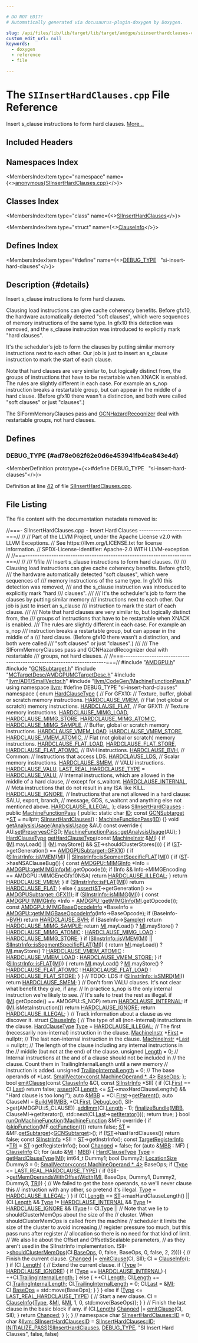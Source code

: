 ```yaml
---

# DO NOT EDIT!
# Automatically generated via docusaurus-plugin-doxygen by Doxygen.

slug: /api/files/lib/lib/target/lib/target/amdgpu/siinserthardclauses-cpp
custom_edit_url: null
keywords:
  - doxygen
  - reference
  - file

---
```





# The `SIInsertHardClauses.cpp` File Reference

<DoxygenPage pluginConfig={pluginConfig}>

Insert s&#95;clause instructions to form hard clauses. <a href="#details">More...</a>

## Included Headers

<IncludesList>
<IncludesListItem
  filePath="AMDGPU.h"
  permalink="/docs/api/files/lib/lib/target/lib/target/amdgpu/amdgpu-h"
  isLocal="true" />
<IncludesListItem
  filePath="GCNSubtarget.h"
  permalink="/docs/api/files/lib/lib/target/lib/target/amdgpu/gcnsubtarget-h"
  isLocal="true" />
<IncludesListItem
  filePath="MCTargetDesc/AMDGPUMCTargetDesc.h"
  permalink="/docs/api/files/lib/lib/target/lib/target/amdgpu/lib/target/amdgpu/mctargetdesc/amdgpumctargetdesc-h"
  isLocal="true" />
<IncludesListItem
  filePath="llvm/ADT/SmallVector.h"
  permalink="/docs/api/files/include/include/llvm/include/llvm/adt/smallvector-h"
  isLocal="true" />
<IncludesListItem
  filePath="llvm/CodeGen/MachineFunctionPass.h"
  permalink="/docs/api/files/include/include/llvm/include/llvm/codegen/machinefunctionpass-h"
  isLocal="true" />
</IncludesList>

## Namespaces Index

<MembersIndex>

<MembersIndexItem
  type="namespace"
  name={<><a href="/docs/api/namespaces/anonymous-siinserthardclauses-cpp-">anonymous&#123;SIInsertHardClauses.cpp&#125;</a></>}>
</MembersIndexItem>

</MembersIndex>

## Classes Index

<MembersIndex>

<MembersIndexItem
  type="class"
  name={<><a href="/docs/api/classes/anonymous-namespace-siinserthardclauses-cpp-/siinserthardclauses">SIInsertHardClauses</a></>}>
</MembersIndexItem>

<MembersIndexItem
  type="struct"
  name={<><a href="/docs/api/structs/anonymous-namespace-siinserthardclauses-cpp-/siinserthardclauses/clauseinfo">ClauseInfo</a></>}>
</MembersIndexItem>

</MembersIndex>

## Defines Index

<MembersIndex>

<MembersIndexItem
  type="#define"
  name={<><a href="#ad78e062f62e0d6e453941fb4ca843e4d">DEBUG&#95;TYPE</a>&nbsp;&nbsp;&nbsp;&quot;si-insert-hard-clauses&quot;</>}>
</MembersIndexItem>

</MembersIndex>

## Description {#details}

Insert s&#95;clause instructions to form hard clauses.

Clausing load instructions can give cache coherency benefits. Before gfx10, the hardware automatically detected &quot;soft clauses&quot;, which were sequences of memory instructions of the same type. In gfx10 this detection was removed, and the s&#95;clause instruction was introduced to explicitly mark &quot;hard
clauses&quot;.

It&#39;s the scheduler&#39;s job to form the clauses by putting similar memory instructions next to each other. Our job is just to insert an s&#95;clause instruction to mark the start of each clause.

Note that hard clauses are very similar to, but logically distinct from, the groups of instructions that have to be restartable when XNACK is enabled. The rules are slightly different in each case. For example an s&#95;nop instruction breaks a restartable group, but can appear in the middle of a hard clause. (Before gfx10 there wasn&#39;t a distinction, and both were called &quot;soft clauses&quot; or just &quot;clauses&quot;.)

The SIFormMemoryClauses pass and <a href="/docs/api/classes/llvm/gcnhazardrecognizer">GCNHazardRecognizer</a> deal with restartable groups, not hard clauses.

<SectionDefinition>

## Defines

### DEBUG&#95;TYPE {#ad78e062f62e0d6e453941fb4ca843e4d}

<MemberDefinition
  prototype={<>#define DEBUG&#95;TYPE&nbsp;&nbsp;&nbsp;&quot;si-insert-hard-clauses&quot;</>}>

Definition at line <a href="#l00042">42</a> of file <a href="/docs/api/files/lib/lib/target/lib/target/amdgpu/siinserthardclauses-cpp">SIInsertHardClauses.cpp</a>.
</MemberDefinition>

</SectionDefinition>

## File Listing

The file content with the documentation metadata removed is:

<ProgramListing>

<Link id="l00001" /><CodeLine lineNumber="1"><span class="doxyHighlightComment">//===- SIInsertHardClauses.cpp - Insert Hard Clauses ----------------------===//</span></CodeLine>
<Link id="l00002" /><CodeLine lineNumber="2"><span class="doxyHighlightComment">//</span></CodeLine>
<Link id="l00003" /><CodeLine lineNumber="3"><span class="doxyHighlightComment">// Part of the LLVM Project, under the Apache License v2.0 with LLVM Exceptions.</span></CodeLine>
<Link id="l00004" /><CodeLine lineNumber="4"><span class="doxyHighlightComment">// See https://llvm.org/LICENSE.txt for license information.</span></CodeLine>
<Link id="l00005" /><CodeLine lineNumber="5"><span class="doxyHighlightComment">// SPDX-License-Identifier: Apache-2.0 WITH LLVM-exception</span></CodeLine>
<Link id="l00006" /><CodeLine lineNumber="6"><span class="doxyHighlightComment">//</span></CodeLine>
<Link id="l00007" /><CodeLine lineNumber="7"><span class="doxyHighlightComment">//===----------------------------------------------------------------------===//</span></CodeLine>
<Link id="l00008" /><CodeLine lineNumber="8"><span class="doxyHighlightComment">//</span></CodeLine>
<Link id="l00009" /><CodeLine lineNumber="9"><span class="doxyHighlightComment">/// \\file</span></CodeLine>
<Link id="l00010" /><CodeLine lineNumber="10"><span class="doxyHighlightComment">/// Insert s&#95;clause instructions to form hard clauses.</span></CodeLine>
<Link id="l00011" /><CodeLine lineNumber="11"><span class="doxyHighlightComment">///</span></CodeLine>
<Link id="l00012" /><CodeLine lineNumber="12"><span class="doxyHighlightComment">/// Clausing load instructions can give cache coherency benefits. Before gfx10,</span></CodeLine>
<Link id="l00013" /><CodeLine lineNumber="13"><span class="doxyHighlightComment">/// the hardware automatically detected &quot;soft clauses&quot;, which were sequences of</span></CodeLine>
<Link id="l00014" /><CodeLine lineNumber="14"><span class="doxyHighlightComment">/// memory instructions of the same type. In gfx10 this detection was removed,</span></CodeLine>
<Link id="l00015" /><CodeLine lineNumber="15"><span class="doxyHighlightComment">/// and the s&#95;clause instruction was introduced to explicitly mark &quot;hard</span></CodeLine>
<Link id="l00016" /><CodeLine lineNumber="16"><span class="doxyHighlightComment">/// clauses&quot;.</span></CodeLine>
<Link id="l00017" /><CodeLine lineNumber="17"><span class="doxyHighlightComment">///</span></CodeLine>
<Link id="l00018" /><CodeLine lineNumber="18"><span class="doxyHighlightComment">/// It&#39;s the scheduler&#39;s job to form the clauses by putting similar memory</span></CodeLine>
<Link id="l00019" /><CodeLine lineNumber="19"><span class="doxyHighlightComment">/// instructions next to each other. Our job is just to insert an s&#95;clause</span></CodeLine>
<Link id="l00020" /><CodeLine lineNumber="20"><span class="doxyHighlightComment">/// instruction to mark the start of each clause.</span></CodeLine>
<Link id="l00021" /><CodeLine lineNumber="21"><span class="doxyHighlightComment">///</span></CodeLine>
<Link id="l00022" /><CodeLine lineNumber="22"><span class="doxyHighlightComment">/// Note that hard clauses are very similar to, but logically distinct from, the</span></CodeLine>
<Link id="l00023" /><CodeLine lineNumber="23"><span class="doxyHighlightComment">/// groups of instructions that have to be restartable when XNACK is enabled.</span></CodeLine>
<Link id="l00024" /><CodeLine lineNumber="24"><span class="doxyHighlightComment">/// The rules are slightly different in each case. For example an s&#95;nop</span></CodeLine>
<Link id="l00025" /><CodeLine lineNumber="25"><span class="doxyHighlightComment">/// instruction breaks a restartable group, but can appear in the middle of a</span></CodeLine>
<Link id="l00026" /><CodeLine lineNumber="26"><span class="doxyHighlightComment">/// hard clause. (Before gfx10 there wasn&#39;t a distinction, and both were called</span></CodeLine>
<Link id="l00027" /><CodeLine lineNumber="27"><span class="doxyHighlightComment">/// &quot;soft clauses&quot; or just &quot;clauses&quot;.)</span></CodeLine>
<Link id="l00028" /><CodeLine lineNumber="28"><span class="doxyHighlightComment">///</span></CodeLine>
<Link id="l00029" /><CodeLine lineNumber="29"><span class="doxyHighlightComment">/// The SIFormMemoryClauses pass and GCNHazardRecognizer deal with restartable</span></CodeLine>
<Link id="l00030" /><CodeLine lineNumber="30"><span class="doxyHighlightComment">/// groups, not hard clauses.</span></CodeLine>
<Link id="l00031" /><CodeLine lineNumber="31"><span class="doxyHighlightComment">//</span></CodeLine>
<Link id="l00032" /><CodeLine lineNumber="32"><span class="doxyHighlightComment">//===----------------------------------------------------------------------===//</span></CodeLine>
<Link id="l00033" /><CodeLine lineNumber="33"></CodeLine>
<Link id="l00034" /><CodeLine lineNumber="34"><span class="doxyHighlightPreprocessor">#include &quot;<a href="/docs/api/files/lib/lib/target/lib/target/amdgpu/amdgpu-h">AMDGPU.h</a>&quot;</span></CodeLine>
<Link id="l00035" /><CodeLine lineNumber="35"><span class="doxyHighlightPreprocessor">#include &quot;<a href="/docs/api/files/lib/lib/target/lib/target/amdgpu/gcnsubtarget-h">GCNSubtarget.h</a>&quot;</span></CodeLine>
<Link id="l00036" /><CodeLine lineNumber="36"><span class="doxyHighlightPreprocessor">#include &quot;<a href="/docs/api/files/lib/lib/target/lib/target/amdgpu/lib/target/amdgpu/mctargetdesc/amdgpumctargetdesc-h">MCTargetDesc/AMDGPUMCTargetDesc.h</a>&quot;</span></CodeLine>
<Link id="l00037" /><CodeLine lineNumber="37"><span class="doxyHighlightPreprocessor">#include &quot;<a href="/docs/api/files/include/include/llvm/include/llvm/adt/smallvector-h">llvm/ADT/SmallVector.h</a>&quot;</span></CodeLine>
<Link id="l00038" /><CodeLine lineNumber="38"><span class="doxyHighlightPreprocessor">#include &quot;<a href="/docs/api/files/include/include/llvm/include/llvm/codegen/machinefunctionpass-h">llvm/CodeGen/MachineFunctionPass.h</a>&quot;</span></CodeLine>
<Link id="l00039" /><CodeLine lineNumber="39"></CodeLine>
<Link id="l00040" /><CodeLine lineNumber="40"><span class="doxyHighlightKeyword">using namespace </span><span class="doxyHighlight"><a href="/docs/api/namespaces/llvm">llvm</a>;</span></CodeLine>
<Link id="l00041" /><CodeLine lineNumber="41"></CodeLine>
<Link id="l00042" /><CodeLine lineNumber="42" lineLink="#ad78e062f62e0d6e453941fb4ca843e4d"><span class="doxyHighlightPreprocessor">#define DEBUG&#95;TYPE &quot;si-insert-hard-clauses&quot;</span></CodeLine>
<Link id="l00043" /><CodeLine lineNumber="43"></CodeLine>
<Link id="l00044" /><CodeLine lineNumber="44" lineLink="/docs/api/namespaces/anonymous-siinserthardclauses-cpp-"><span class="doxyHighlightKeyword">namespace </span><span class="doxyHighlight">&#123;</span></CodeLine>
<Link id="l00045" /><CodeLine lineNumber="45"></CodeLine>
<Link id="l00046" /><CodeLine lineNumber="46" lineLink="/docs/api/namespaces/anonymous-siinserthardclauses-cpp-/#a05f3bd1f05d10f71d36966379038c069"><span class="doxyHighlightKeyword">enum</span><span class="doxyHighlight"> <a href="/docs/api/namespaces/anonymous-siinserthardclauses-cpp-/#a05f3bd1f05d10f71d36966379038c069">HardClauseType</a> &#123;</span></CodeLine>
<Link id="l00047" /><CodeLine lineNumber="47"><span class="doxyHighlight">  </span><span class="doxyHighlightComment">// For GFX10:</span></CodeLine>
<Link id="l00048" /><CodeLine lineNumber="48"></CodeLine>
<Link id="l00049" /><CodeLine lineNumber="49"><span class="doxyHighlight">  </span><span class="doxyHighlightComment">// Texture, buffer, global or scratch memory instructions.</span></CodeLine>
<Link id="l00050" /><CodeLine lineNumber="50" lineLink="/docs/api/namespaces/anonymous-siinserthardclauses-cpp-/#a05f3bd1f05d10f71d36966379038c069a83b1919d3ea219e494e166eed0a62507"><span class="doxyHighlight">  <a href="/docs/api/namespaces/anonymous-siinserthardclauses-cpp-/#a05f3bd1f05d10f71d36966379038c069a83b1919d3ea219e494e166eed0a62507">HARDCLAUSE&#95;VMEM</a>,</span></CodeLine>
<Link id="l00051" /><CodeLine lineNumber="51"><span class="doxyHighlight">  </span><span class="doxyHighlightComment">// Flat (not global or scratch) memory instructions.</span></CodeLine>
<Link id="l00052" /><CodeLine lineNumber="52" lineLink="/docs/api/namespaces/anonymous-siinserthardclauses-cpp-/#a05f3bd1f05d10f71d36966379038c069a2048a0d417f5ca118585aa677108a1f6"><span class="doxyHighlight">  <a href="/docs/api/namespaces/anonymous-siinserthardclauses-cpp-/#a05f3bd1f05d10f71d36966379038c069a2048a0d417f5ca118585aa677108a1f6">HARDCLAUSE&#95;FLAT</a>,</span></CodeLine>
<Link id="l00053" /><CodeLine lineNumber="53"></CodeLine>
<Link id="l00054" /><CodeLine lineNumber="54"><span class="doxyHighlight">  </span><span class="doxyHighlightComment">// For GFX11:</span></CodeLine>
<Link id="l00055" /><CodeLine lineNumber="55"></CodeLine>
<Link id="l00056" /><CodeLine lineNumber="56"><span class="doxyHighlight">  </span><span class="doxyHighlightComment">// Texture memory instructions.</span></CodeLine>
<Link id="l00057" /><CodeLine lineNumber="57" lineLink="/docs/api/namespaces/anonymous-siinserthardclauses-cpp-/#a05f3bd1f05d10f71d36966379038c069a87e689d02037e6e22319a88e6cf48630"><span class="doxyHighlight">  <a href="/docs/api/namespaces/anonymous-siinserthardclauses-cpp-/#a05f3bd1f05d10f71d36966379038c069a87e689d02037e6e22319a88e6cf48630">HARDCLAUSE&#95;MIMG&#95;LOAD</a>,</span></CodeLine>
<Link id="l00058" /><CodeLine lineNumber="58" lineLink="/docs/api/namespaces/anonymous-siinserthardclauses-cpp-/#a05f3bd1f05d10f71d36966379038c069ad64067111248180877730cbba70fb666"><span class="doxyHighlight">  <a href="/docs/api/namespaces/anonymous-siinserthardclauses-cpp-/#a05f3bd1f05d10f71d36966379038c069ad64067111248180877730cbba70fb666">HARDCLAUSE&#95;MIMG&#95;STORE</a>,</span></CodeLine>
<Link id="l00059" /><CodeLine lineNumber="59" lineLink="/docs/api/namespaces/anonymous-siinserthardclauses-cpp-/#a05f3bd1f05d10f71d36966379038c069ae21a976d427e10ea065829c3f536c159"><span class="doxyHighlight">  <a href="/docs/api/namespaces/anonymous-siinserthardclauses-cpp-/#a05f3bd1f05d10f71d36966379038c069ae21a976d427e10ea065829c3f536c159">HARDCLAUSE&#95;MIMG&#95;ATOMIC</a>,</span></CodeLine>
<Link id="l00060" /><CodeLine lineNumber="60" lineLink="/docs/api/namespaces/anonymous-siinserthardclauses-cpp-/#a05f3bd1f05d10f71d36966379038c069a9dbe1ee4adb05da41676cbdcb2bd839c"><span class="doxyHighlight">  <a href="/docs/api/namespaces/anonymous-siinserthardclauses-cpp-/#a05f3bd1f05d10f71d36966379038c069a9dbe1ee4adb05da41676cbdcb2bd839c">HARDCLAUSE&#95;MIMG&#95;SAMPLE</a>,</span></CodeLine>
<Link id="l00061" /><CodeLine lineNumber="61"><span class="doxyHighlight">  </span><span class="doxyHighlightComment">// Buffer, global or scratch memory instructions.</span></CodeLine>
<Link id="l00062" /><CodeLine lineNumber="62" lineLink="/docs/api/namespaces/anonymous-siinserthardclauses-cpp-/#a05f3bd1f05d10f71d36966379038c069aba6f61d790b25012f8962eaf02b58828"><span class="doxyHighlight">  <a href="/docs/api/namespaces/anonymous-siinserthardclauses-cpp-/#a05f3bd1f05d10f71d36966379038c069aba6f61d790b25012f8962eaf02b58828">HARDCLAUSE&#95;VMEM&#95;LOAD</a>,</span></CodeLine>
<Link id="l00063" /><CodeLine lineNumber="63" lineLink="/docs/api/namespaces/anonymous-siinserthardclauses-cpp-/#a05f3bd1f05d10f71d36966379038c069a640c5815611ac5e01e14c7756e400dc4"><span class="doxyHighlight">  <a href="/docs/api/namespaces/anonymous-siinserthardclauses-cpp-/#a05f3bd1f05d10f71d36966379038c069a640c5815611ac5e01e14c7756e400dc4">HARDCLAUSE&#95;VMEM&#95;STORE</a>,</span></CodeLine>
<Link id="l00064" /><CodeLine lineNumber="64" lineLink="/docs/api/namespaces/anonymous-siinserthardclauses-cpp-/#a05f3bd1f05d10f71d36966379038c069acc5b88fae0184e29515afa49857aea0b"><span class="doxyHighlight">  <a href="/docs/api/namespaces/anonymous-siinserthardclauses-cpp-/#a05f3bd1f05d10f71d36966379038c069acc5b88fae0184e29515afa49857aea0b">HARDCLAUSE&#95;VMEM&#95;ATOMIC</a>,</span></CodeLine>
<Link id="l00065" /><CodeLine lineNumber="65"><span class="doxyHighlight">  </span><span class="doxyHighlightComment">// Flat (not global or scratch) memory instructions.</span></CodeLine>
<Link id="l00066" /><CodeLine lineNumber="66" lineLink="/docs/api/namespaces/anonymous-siinserthardclauses-cpp-/#a05f3bd1f05d10f71d36966379038c069ad7f93e83f48b8eff8cc5034211751168"><span class="doxyHighlight">  <a href="/docs/api/namespaces/anonymous-siinserthardclauses-cpp-/#a05f3bd1f05d10f71d36966379038c069ad7f93e83f48b8eff8cc5034211751168">HARDCLAUSE&#95;FLAT&#95;LOAD</a>,</span></CodeLine>
<Link id="l00067" /><CodeLine lineNumber="67" lineLink="/docs/api/namespaces/anonymous-siinserthardclauses-cpp-/#a05f3bd1f05d10f71d36966379038c069abbb43b3b8e5e6bb7e44ddf57e1479ee8"><span class="doxyHighlight">  <a href="/docs/api/namespaces/anonymous-siinserthardclauses-cpp-/#a05f3bd1f05d10f71d36966379038c069abbb43b3b8e5e6bb7e44ddf57e1479ee8">HARDCLAUSE&#95;FLAT&#95;STORE</a>,</span></CodeLine>
<Link id="l00068" /><CodeLine lineNumber="68" lineLink="/docs/api/namespaces/anonymous-siinserthardclauses-cpp-/#a05f3bd1f05d10f71d36966379038c069a31e12b3d5d143c73c795c28ee862455e"><span class="doxyHighlight">  <a href="/docs/api/namespaces/anonymous-siinserthardclauses-cpp-/#a05f3bd1f05d10f71d36966379038c069a31e12b3d5d143c73c795c28ee862455e">HARDCLAUSE&#95;FLAT&#95;ATOMIC</a>,</span></CodeLine>
<Link id="l00069" /><CodeLine lineNumber="69"><span class="doxyHighlight">  </span><span class="doxyHighlightComment">// BVH instructions.</span></CodeLine>
<Link id="l00070" /><CodeLine lineNumber="70" lineLink="/docs/api/namespaces/anonymous-siinserthardclauses-cpp-/#a05f3bd1f05d10f71d36966379038c069a297f1ff83f801be031a1ae6ed417b24c"><span class="doxyHighlight">  <a href="/docs/api/namespaces/anonymous-siinserthardclauses-cpp-/#a05f3bd1f05d10f71d36966379038c069a297f1ff83f801be031a1ae6ed417b24c">HARDCLAUSE&#95;BVH</a>,</span></CodeLine>
<Link id="l00071" /><CodeLine lineNumber="71"></CodeLine>
<Link id="l00072" /><CodeLine lineNumber="72"><span class="doxyHighlight">  </span><span class="doxyHighlightComment">// Common:</span></CodeLine>
<Link id="l00073" /><CodeLine lineNumber="73"></CodeLine>
<Link id="l00074" /><CodeLine lineNumber="74"><span class="doxyHighlight">  </span><span class="doxyHighlightComment">// Instructions that access LDS.</span></CodeLine>
<Link id="l00075" /><CodeLine lineNumber="75" lineLink="/docs/api/namespaces/anonymous-siinserthardclauses-cpp-/#a05f3bd1f05d10f71d36966379038c069adce9eb878dc1bda8effc496d27b67fba"><span class="doxyHighlight">  <a href="/docs/api/namespaces/anonymous-siinserthardclauses-cpp-/#a05f3bd1f05d10f71d36966379038c069adce9eb878dc1bda8effc496d27b67fba">HARDCLAUSE&#95;LDS</a>,</span></CodeLine>
<Link id="l00076" /><CodeLine lineNumber="76"><span class="doxyHighlight">  </span><span class="doxyHighlightComment">// Scalar memory instructions.</span></CodeLine>
<Link id="l00077" /><CodeLine lineNumber="77" lineLink="/docs/api/namespaces/anonymous-siinserthardclauses-cpp-/#a05f3bd1f05d10f71d36966379038c069acacf443c4f72d8ee8fdf0b1c52b771f0"><span class="doxyHighlight">  <a href="/docs/api/namespaces/anonymous-siinserthardclauses-cpp-/#a05f3bd1f05d10f71d36966379038c069acacf443c4f72d8ee8fdf0b1c52b771f0">HARDCLAUSE&#95;SMEM</a>,</span></CodeLine>
<Link id="l00078" /><CodeLine lineNumber="78"><span class="doxyHighlight">  </span><span class="doxyHighlightComment">// VALU instructions.</span></CodeLine>
<Link id="l00079" /><CodeLine lineNumber="79" lineLink="/docs/api/namespaces/anonymous-siinserthardclauses-cpp-/#a05f3bd1f05d10f71d36966379038c069ad6f5686d4a5239d6c0cf49f0a54b4763"><span class="doxyHighlight">  <a href="/docs/api/namespaces/anonymous-siinserthardclauses-cpp-/#a05f3bd1f05d10f71d36966379038c069ad6f5686d4a5239d6c0cf49f0a54b4763">HARDCLAUSE&#95;VALU</a>,</span></CodeLine>
<Link id="l00080" /><CodeLine lineNumber="80" lineLink="/docs/api/namespaces/anonymous-siinserthardclauses-cpp-/#a05f3bd1f05d10f71d36966379038c069a864a2b458251ad286c4eb3769fe46efa"><span class="doxyHighlight">  <a href="/docs/api/namespaces/anonymous-siinserthardclauses-cpp-/#a05f3bd1f05d10f71d36966379038c069a864a2b458251ad286c4eb3769fe46efa">LAST&#95;REAL&#95;HARDCLAUSE&#95;TYPE</a> = <a href="/docs/api/namespaces/anonymous-siinserthardclauses-cpp-/#a05f3bd1f05d10f71d36966379038c069ad6f5686d4a5239d6c0cf49f0a54b4763">HARDCLAUSE&#95;VALU</a>,</span></CodeLine>
<Link id="l00081" /><CodeLine lineNumber="81"></CodeLine>
<Link id="l00082" /><CodeLine lineNumber="82"><span class="doxyHighlight">  </span><span class="doxyHighlightComment">// Internal instructions, which are allowed in the middle of a hard clause,</span></CodeLine>
<Link id="l00083" /><CodeLine lineNumber="83"><span class="doxyHighlight">  </span><span class="doxyHighlightComment">// except for s&#95;waitcnt.</span></CodeLine>
<Link id="l00084" /><CodeLine lineNumber="84" lineLink="/docs/api/namespaces/anonymous-siinserthardclauses-cpp-/#a05f3bd1f05d10f71d36966379038c069ab10feb7cd6ab6000a34957e10296bd8c"><span class="doxyHighlight">  <a href="/docs/api/namespaces/anonymous-siinserthardclauses-cpp-/#a05f3bd1f05d10f71d36966379038c069ab10feb7cd6ab6000a34957e10296bd8c">HARDCLAUSE&#95;INTERNAL</a>,</span></CodeLine>
<Link id="l00085" /><CodeLine lineNumber="85"><span class="doxyHighlight">  </span><span class="doxyHighlightComment">// Meta instructions that do not result in any ISA like KILL.</span></CodeLine>
<Link id="l00086" /><CodeLine lineNumber="86" lineLink="/docs/api/namespaces/anonymous-siinserthardclauses-cpp-/#a05f3bd1f05d10f71d36966379038c069a161c9387aef0690f84572531f07239bd"><span class="doxyHighlight">  <a href="/docs/api/namespaces/anonymous-siinserthardclauses-cpp-/#a05f3bd1f05d10f71d36966379038c069a161c9387aef0690f84572531f07239bd">HARDCLAUSE&#95;IGNORE</a>,</span></CodeLine>
<Link id="l00087" /><CodeLine lineNumber="87"><span class="doxyHighlight">  </span><span class="doxyHighlightComment">// Instructions that are not allowed in a hard clause: SALU, export, branch,</span></CodeLine>
<Link id="l00088" /><CodeLine lineNumber="88"><span class="doxyHighlight">  </span><span class="doxyHighlightComment">// message, GDS, s&#95;waitcnt and anything else not mentioned above.</span></CodeLine>
<Link id="l00089" /><CodeLine lineNumber="89" lineLink="/docs/api/namespaces/anonymous-siinserthardclauses-cpp-/#a05f3bd1f05d10f71d36966379038c069aa5be04416de1c7632343fd7d93b37d4d"><span class="doxyHighlight">  <a href="/docs/api/namespaces/anonymous-siinserthardclauses-cpp-/#a05f3bd1f05d10f71d36966379038c069aa5be04416de1c7632343fd7d93b37d4d">HARDCLAUSE&#95;ILLEGAL</a>,</span></CodeLine>
<Link id="l00090" /><CodeLine lineNumber="90"><span class="doxyHighlight">&#125;;</span></CodeLine>
<Link id="l00091" /><CodeLine lineNumber="91"></CodeLine>
<Link id="l00092" /><CodeLine lineNumber="92" lineLink="/docs/api/classes/anonymous-namespace-siinserthardclauses-cpp-/siinserthardclauses"><span class="doxyHighlightKeyword">class </span><span class="doxyHighlight"><a href="/docs/api/classes/anonymous-namespace-siinserthardclauses-cpp-/siinserthardclauses/#adf3ebefc71e2c76b471b71ec7ef5d2e7">SIInsertHardClauses</a> : </span><span class="doxyHighlightKeyword">public</span><span class="doxyHighlight"> <a href="/docs/api/classes/llvm/machinefunctionpass/#a29c81d2386f4a727c6d33413807530c8">MachineFunctionPass</a> &#123;</span></CodeLine>
<Link id="l00093" /><CodeLine lineNumber="93"><span class="doxyHighlightKeyword">public</span><span class="doxyHighlight">:</span></CodeLine>
<Link id="l00094" /><CodeLine lineNumber="94" lineLink="/docs/api/classes/anonymous-namespace-siinserthardclauses-cpp-/siinserthardclauses/#a04b2541bf242d9ab3c96bf2b02544880"><span class="doxyHighlight">  </span><span class="doxyHighlightKeyword">static</span><span class="doxyHighlight"> </span><span class="doxyHighlightKeywordType">char</span><span class="doxyHighlight"> <a href="/docs/api/classes/anonymous-namespace-siinserthardclauses-cpp-/siinserthardclauses/#a04b2541bf242d9ab3c96bf2b02544880">ID</a>;</span></CodeLine>
<Link id="l00095" /><CodeLine lineNumber="95" lineLink="/docs/api/classes/anonymous-namespace-siinserthardclauses-cpp-/siinserthardclauses/#afdd1c4e7a7b1c4becde4df5ca8fd424f"><span class="doxyHighlight">  </span><span class="doxyHighlightKeyword">const</span><span class="doxyHighlight"> <a href="/docs/api/classes/llvm/gcnsubtarget">GCNSubtarget</a> &#42;<a href="/docs/api/classes/anonymous-namespace-siinserthardclauses-cpp-/siinserthardclauses/#afdd1c4e7a7b1c4becde4df5ca8fd424f">ST</a> = </span><span class="doxyHighlightKeyword">nullptr</span><span class="doxyHighlight">;</span></CodeLine>
<Link id="l00096" /><CodeLine lineNumber="96"></CodeLine>
<Link id="l00097" /><CodeLine lineNumber="97" lineLink="/docs/api/classes/anonymous-namespace-siinserthardclauses-cpp-/siinserthardclauses/#adf3ebefc71e2c76b471b71ec7ef5d2e7"><span class="doxyHighlight">  <a href="/docs/api/classes/anonymous-namespace-siinserthardclauses-cpp-/siinserthardclauses/#adf3ebefc71e2c76b471b71ec7ef5d2e7">SIInsertHardClauses</a>() : <a href="/docs/api/classes/llvm/machinefunctionpass/#a29c81d2386f4a727c6d33413807530c8">MachineFunctionPass</a>(<a href="/docs/api/classes/anonymous-namespace-siinserthardclauses-cpp-/siinserthardclauses/#a04b2541bf242d9ab3c96bf2b02544880">ID</a>) &#123;&#125;</span></CodeLine>
<Link id="l00098" /><CodeLine lineNumber="98"></CodeLine>
<Link id="l00099" /><CodeLine lineNumber="99" lineLink="/docs/api/classes/anonymous-namespace-siinserthardclauses-cpp-/siinserthardclauses/#a7bb312e7b09ff030930708b97628fa7f"><span class="doxyHighlight">  </span><span class="doxyHighlightKeywordType">void</span><span class="doxyHighlight"> <a href="/docs/api/classes/anonymous-namespace-siinserthardclauses-cpp-/siinserthardclauses/#a7bb312e7b09ff030930708b97628fa7f">getAnalysisUsage</a>(<a href="/docs/api/classes/llvm/analysisusage">AnalysisUsage</a> &amp;AU)</span><span class="doxyHighlightKeyword"> const override </span><span class="doxyHighlight">&#123;</span></CodeLine>
<Link id="l00100" /><CodeLine lineNumber="100"><span class="doxyHighlight">    AU.<a href="/docs/api/classes/llvm/analysisusage/#af11a6ebf7ab3c388234cb6d5378439a3">setPreservesCFG</a>();</span></CodeLine>
<Link id="l00101" /><CodeLine lineNumber="101"><span class="doxyHighlight">    <a href="/docs/api/classes/llvm/machinefunctionpass/#a864fd57b4304ef933b3281d0ef85a88e">MachineFunctionPass::getAnalysisUsage</a>(AU);</span></CodeLine>
<Link id="l00102" /><CodeLine lineNumber="102"><span class="doxyHighlight">  &#125;</span></CodeLine>
<Link id="l00103" /><CodeLine lineNumber="103"></CodeLine>
<Link id="l00104" /><CodeLine lineNumber="104" lineLink="/docs/api/classes/anonymous-namespace-siinserthardclauses-cpp-/siinserthardclauses/#a10d3dc29c5b795204cec9fe33433f1cc"><span class="doxyHighlight">  <a href="/docs/api/namespaces/anonymous-siinserthardclauses-cpp-/#a05f3bd1f05d10f71d36966379038c069">HardClauseType</a> <a href="/docs/api/classes/anonymous-namespace-siinserthardclauses-cpp-/siinserthardclauses/#a10d3dc29c5b795204cec9fe33433f1cc">getHardClauseType</a>(</span><span class="doxyHighlightKeyword">const</span><span class="doxyHighlight"> <a href="/docs/api/classes/llvm/machineinstr">MachineInstr</a> &amp;<a href="/docs/api/files/lib/lib/codegen/lib/codegen/globalisel/irtranslator-cpp/#abe44dfdea65b4f7e11e0a608ab708b76">MI</a>) &#123;</span></CodeLine>
<Link id="l00105" /><CodeLine lineNumber="105"><span class="doxyHighlight">    </span><span class="doxyHighlightKeywordFlow">if</span><span class="doxyHighlight"> (<a href="/docs/api/files/lib/lib/codegen/lib/codegen/globalisel/irtranslator-cpp/#abe44dfdea65b4f7e11e0a608ab708b76">MI</a>.mayLoad() || (<a href="/docs/api/files/lib/lib/codegen/lib/codegen/globalisel/irtranslator-cpp/#abe44dfdea65b4f7e11e0a608ab708b76">MI</a>.mayStore() &amp;&amp; <a href="/docs/api/classes/anonymous-namespace-siinserthardclauses-cpp-/siinserthardclauses/#afdd1c4e7a7b1c4becde4df5ca8fd424f">ST</a>-&gt;shouldClusterStores())) &#123;</span></CodeLine>
<Link id="l00106" /><CodeLine lineNumber="106"><span class="doxyHighlight">      </span><span class="doxyHighlightKeywordFlow">if</span><span class="doxyHighlight"> (<a href="/docs/api/classes/anonymous-namespace-siinserthardclauses-cpp-/siinserthardclauses/#afdd1c4e7a7b1c4becde4df5ca8fd424f">ST</a>-&gt;getGeneration() == <a href="/docs/api/classes/llvm/amdgpusubtarget/#a53c0ee4138bfbf9e0410a65e0eaa36e2a0a29519a2da61e1cf78d898e26fef446">AMDGPUSubtarget::GFX10</a>) &#123;</span></CodeLine>
<Link id="l00107" /><CodeLine lineNumber="107"><span class="doxyHighlight">        </span><span class="doxyHighlightKeywordFlow">if</span><span class="doxyHighlight"> (<a href="/docs/api/classes/llvm/siinstrinfo/#a08b830059090a1bb27b14e1e524fdb46">SIInstrInfo::isVMEM</a>(<a href="/docs/api/files/lib/lib/codegen/lib/codegen/globalisel/irtranslator-cpp/#abe44dfdea65b4f7e11e0a608ab708b76">MI</a>) || <a href="/docs/api/classes/llvm/siinstrinfo/#a8ed947ddafde5421d3f771f43f9c04d1">SIInstrInfo::isSegmentSpecificFLAT</a>(<a href="/docs/api/files/lib/lib/codegen/lib/codegen/globalisel/irtranslator-cpp/#abe44dfdea65b4f7e11e0a608ab708b76">MI</a>)) &#123;</span></CodeLine>
<Link id="l00108" /><CodeLine lineNumber="108"><span class="doxyHighlight">          </span><span class="doxyHighlightKeywordFlow">if</span><span class="doxyHighlight"> (<a href="/docs/api/classes/anonymous-namespace-siinserthardclauses-cpp-/siinserthardclauses/#afdd1c4e7a7b1c4becde4df5ca8fd424f">ST</a>-&gt;hasNSAClauseBug()) &#123;</span></CodeLine>
<Link id="l00109" /><CodeLine lineNumber="109"><span class="doxyHighlight">            </span><span class="doxyHighlightKeyword">const</span><span class="doxyHighlight"> <a href="/docs/api/structs/llvm/amdgpu/mimginfo">AMDGPU::MIMGInfo</a> &#42;Info = <a href="/docs/api/namespaces/llvm/amdgpu/#a0b5b29d1275f84b9e530fd2419cc03ac">AMDGPU::getMIMGInfo</a>(<a href="/docs/api/files/lib/lib/codegen/lib/codegen/globalisel/irtranslator-cpp/#abe44dfdea65b4f7e11e0a608ab708b76">MI</a>.getOpcode());</span></CodeLine>
<Link id="l00110" /><CodeLine lineNumber="110"><span class="doxyHighlight">            </span><span class="doxyHighlightKeywordFlow">if</span><span class="doxyHighlight"> (Info &amp;&amp; Info-&gt;MIMGEncoding == AMDGPU::MIMGEncGfx10NSA)</span></CodeLine>
<Link id="l00111" /><CodeLine lineNumber="111"><span class="doxyHighlight">              </span><span class="doxyHighlightKeywordFlow">return</span><span class="doxyHighlight"> <a href="/docs/api/namespaces/anonymous-siinserthardclauses-cpp-/#a05f3bd1f05d10f71d36966379038c069aa5be04416de1c7632343fd7d93b37d4d">HARDCLAUSE&#95;ILLEGAL</a>;</span></CodeLine>
<Link id="l00112" /><CodeLine lineNumber="112"><span class="doxyHighlight">          &#125;</span></CodeLine>
<Link id="l00113" /><CodeLine lineNumber="113"><span class="doxyHighlight">          </span><span class="doxyHighlightKeywordFlow">return</span><span class="doxyHighlight"> <a href="/docs/api/namespaces/anonymous-siinserthardclauses-cpp-/#a05f3bd1f05d10f71d36966379038c069a83b1919d3ea219e494e166eed0a62507">HARDCLAUSE&#95;VMEM</a>;</span></CodeLine>
<Link id="l00114" /><CodeLine lineNumber="114"><span class="doxyHighlight">        &#125;</span></CodeLine>
<Link id="l00115" /><CodeLine lineNumber="115"><span class="doxyHighlight">        </span><span class="doxyHighlightKeywordFlow">if</span><span class="doxyHighlight"> (<a href="/docs/api/classes/llvm/siinstrinfo/#adc3333d2d5974f4068df84f8706fc7d2">SIInstrInfo::isFLAT</a>(<a href="/docs/api/files/lib/lib/codegen/lib/codegen/globalisel/irtranslator-cpp/#abe44dfdea65b4f7e11e0a608ab708b76">MI</a>))</span></CodeLine>
<Link id="l00116" /><CodeLine lineNumber="116"><span class="doxyHighlight">          </span><span class="doxyHighlightKeywordFlow">return</span><span class="doxyHighlight"> <a href="/docs/api/namespaces/anonymous-siinserthardclauses-cpp-/#a05f3bd1f05d10f71d36966379038c069a2048a0d417f5ca118585aa677108a1f6">HARDCLAUSE&#95;FLAT</a>;</span></CodeLine>
<Link id="l00117" /><CodeLine lineNumber="117"><span class="doxyHighlight">      &#125; </span><span class="doxyHighlightKeywordFlow">else</span><span class="doxyHighlight"> &#123;</span></CodeLine>
<Link id="l00118" /><CodeLine lineNumber="118"><span class="doxyHighlight">        <a href="/docs/api/files/lib/lib/target/lib/target/amdgpu/silowercontrolflow-cpp/#a4868c5d81c5ccc98c47aeab6244346a0">assert</a>(<a href="/docs/api/classes/anonymous-namespace-siinserthardclauses-cpp-/siinserthardclauses/#afdd1c4e7a7b1c4becde4df5ca8fd424f">ST</a>-&gt;getGeneration() &gt;= <a href="/docs/api/classes/llvm/amdgpusubtarget/#a53c0ee4138bfbf9e0410a65e0eaa36e2afee0105d2e947dda0884cc47a33c93b7">AMDGPUSubtarget::GFX11</a>);</span></CodeLine>
<Link id="l00119" /><CodeLine lineNumber="119"><span class="doxyHighlight">        </span><span class="doxyHighlightKeywordFlow">if</span><span class="doxyHighlight"> (<a href="/docs/api/classes/llvm/siinstrinfo/#abdcf600002fd489c76924f2ec4f4fc0f">SIInstrInfo::isMIMG</a>(<a href="/docs/api/files/lib/lib/codegen/lib/codegen/globalisel/irtranslator-cpp/#abe44dfdea65b4f7e11e0a608ab708b76">MI</a>)) &#123;</span></CodeLine>
<Link id="l00120" /><CodeLine lineNumber="120"><span class="doxyHighlight">          </span><span class="doxyHighlightKeyword">const</span><span class="doxyHighlight"> <a href="/docs/api/structs/llvm/amdgpu/mimginfo">AMDGPU::MIMGInfo</a> &#42;Info = <a href="/docs/api/namespaces/llvm/amdgpu/#a0b5b29d1275f84b9e530fd2419cc03ac">AMDGPU::getMIMGInfo</a>(<a href="/docs/api/files/lib/lib/codegen/lib/codegen/globalisel/irtranslator-cpp/#abe44dfdea65b4f7e11e0a608ab708b76">MI</a>.getOpcode());</span></CodeLine>
<Link id="l00121" /><CodeLine lineNumber="121"><span class="doxyHighlight">          </span><span class="doxyHighlightKeyword">const</span><span class="doxyHighlight"> <a href="/docs/api/structs/llvm/amdgpu/mimgbaseopcodeinfo">AMDGPU::MIMGBaseOpcodeInfo</a> &#42;BaseInfo =</span></CodeLine>
<Link id="l00122" /><CodeLine lineNumber="122"><span class="doxyHighlight">              <a href="/docs/api/namespaces/llvm/amdgpu/#ae1884e3318cb1f8a4465b1b4bd4d9827">AMDGPU::getMIMGBaseOpcodeInfo</a>(Info-&gt;BaseOpcode);</span></CodeLine>
<Link id="l00123" /><CodeLine lineNumber="123"><span class="doxyHighlight">          </span><span class="doxyHighlightKeywordFlow">if</span><span class="doxyHighlight"> (BaseInfo-&gt;<a href="/docs/api/structs/llvm/amdgpu/mimgbaseopcodeinfo/#ae568e3885ff86491cfec37106f83d1c7">BVH</a>)</span></CodeLine>
<Link id="l00124" /><CodeLine lineNumber="124"><span class="doxyHighlight">            </span><span class="doxyHighlightKeywordFlow">return</span><span class="doxyHighlight"> <a href="/docs/api/namespaces/anonymous-siinserthardclauses-cpp-/#a05f3bd1f05d10f71d36966379038c069a297f1ff83f801be031a1ae6ed417b24c">HARDCLAUSE&#95;BVH</a>;</span></CodeLine>
<Link id="l00125" /><CodeLine lineNumber="125"><span class="doxyHighlight">          </span><span class="doxyHighlightKeywordFlow">if</span><span class="doxyHighlight"> (BaseInfo-&gt;<a href="/docs/api/structs/llvm/amdgpu/mimgbaseopcodeinfo/#a48ae3b8db545c374ea470b0d856e302f">Sampler</a>)</span></CodeLine>
<Link id="l00126" /><CodeLine lineNumber="126"><span class="doxyHighlight">            </span><span class="doxyHighlightKeywordFlow">return</span><span class="doxyHighlight"> <a href="/docs/api/namespaces/anonymous-siinserthardclauses-cpp-/#a05f3bd1f05d10f71d36966379038c069a9dbe1ee4adb05da41676cbdcb2bd839c">HARDCLAUSE&#95;MIMG&#95;SAMPLE</a>;</span></CodeLine>
<Link id="l00127" /><CodeLine lineNumber="127"><span class="doxyHighlight">          </span><span class="doxyHighlightKeywordFlow">return</span><span class="doxyHighlight"> <a href="/docs/api/files/lib/lib/codegen/lib/codegen/globalisel/irtranslator-cpp/#abe44dfdea65b4f7e11e0a608ab708b76">MI</a>.mayLoad() ? <a href="/docs/api/files/lib/lib/codegen/lib/codegen/globalisel/irtranslator-cpp/#abe44dfdea65b4f7e11e0a608ab708b76">MI</a>.mayStore() ? <a href="/docs/api/namespaces/anonymous-siinserthardclauses-cpp-/#a05f3bd1f05d10f71d36966379038c069ae21a976d427e10ea065829c3f536c159">HARDCLAUSE&#95;MIMG&#95;ATOMIC</a></span></CodeLine>
<Link id="l00128" /><CodeLine lineNumber="128"><span class="doxyHighlight">                                              : <a href="/docs/api/namespaces/anonymous-siinserthardclauses-cpp-/#a05f3bd1f05d10f71d36966379038c069a87e689d02037e6e22319a88e6cf48630">HARDCLAUSE&#95;MIMG&#95;LOAD</a></span></CodeLine>
<Link id="l00129" /><CodeLine lineNumber="129"><span class="doxyHighlight">                              : <a href="/docs/api/namespaces/anonymous-siinserthardclauses-cpp-/#a05f3bd1f05d10f71d36966379038c069ad64067111248180877730cbba70fb666">HARDCLAUSE&#95;MIMG&#95;STORE</a>;</span></CodeLine>
<Link id="l00130" /><CodeLine lineNumber="130"><span class="doxyHighlight">        &#125;</span></CodeLine>
<Link id="l00131" /><CodeLine lineNumber="131"><span class="doxyHighlight">        </span><span class="doxyHighlightKeywordFlow">if</span><span class="doxyHighlight"> (<a href="/docs/api/classes/llvm/siinstrinfo/#a08b830059090a1bb27b14e1e524fdb46">SIInstrInfo::isVMEM</a>(<a href="/docs/api/files/lib/lib/codegen/lib/codegen/globalisel/irtranslator-cpp/#abe44dfdea65b4f7e11e0a608ab708b76">MI</a>) || <a href="/docs/api/classes/llvm/siinstrinfo/#a8ed947ddafde5421d3f771f43f9c04d1">SIInstrInfo::isSegmentSpecificFLAT</a>(<a href="/docs/api/files/lib/lib/codegen/lib/codegen/globalisel/irtranslator-cpp/#abe44dfdea65b4f7e11e0a608ab708b76">MI</a>)) &#123;</span></CodeLine>
<Link id="l00132" /><CodeLine lineNumber="132"><span class="doxyHighlight">          </span><span class="doxyHighlightKeywordFlow">return</span><span class="doxyHighlight"> <a href="/docs/api/files/lib/lib/codegen/lib/codegen/globalisel/irtranslator-cpp/#abe44dfdea65b4f7e11e0a608ab708b76">MI</a>.mayLoad() ? <a href="/docs/api/files/lib/lib/codegen/lib/codegen/globalisel/irtranslator-cpp/#abe44dfdea65b4f7e11e0a608ab708b76">MI</a>.mayStore() ? <a href="/docs/api/namespaces/anonymous-siinserthardclauses-cpp-/#a05f3bd1f05d10f71d36966379038c069acc5b88fae0184e29515afa49857aea0b">HARDCLAUSE&#95;VMEM&#95;ATOMIC</a></span></CodeLine>
<Link id="l00133" /><CodeLine lineNumber="133"><span class="doxyHighlight">                                              : <a href="/docs/api/namespaces/anonymous-siinserthardclauses-cpp-/#a05f3bd1f05d10f71d36966379038c069aba6f61d790b25012f8962eaf02b58828">HARDCLAUSE&#95;VMEM&#95;LOAD</a></span></CodeLine>
<Link id="l00134" /><CodeLine lineNumber="134"><span class="doxyHighlight">                              : <a href="/docs/api/namespaces/anonymous-siinserthardclauses-cpp-/#a05f3bd1f05d10f71d36966379038c069a640c5815611ac5e01e14c7756e400dc4">HARDCLAUSE&#95;VMEM&#95;STORE</a>;</span></CodeLine>
<Link id="l00135" /><CodeLine lineNumber="135"><span class="doxyHighlight">        &#125;</span></CodeLine>
<Link id="l00136" /><CodeLine lineNumber="136"><span class="doxyHighlight">        </span><span class="doxyHighlightKeywordFlow">if</span><span class="doxyHighlight"> (<a href="/docs/api/classes/llvm/siinstrinfo/#adc3333d2d5974f4068df84f8706fc7d2">SIInstrInfo::isFLAT</a>(<a href="/docs/api/files/lib/lib/codegen/lib/codegen/globalisel/irtranslator-cpp/#abe44dfdea65b4f7e11e0a608ab708b76">MI</a>)) &#123;</span></CodeLine>
<Link id="l00137" /><CodeLine lineNumber="137"><span class="doxyHighlight">          </span><span class="doxyHighlightKeywordFlow">return</span><span class="doxyHighlight"> <a href="/docs/api/files/lib/lib/codegen/lib/codegen/globalisel/irtranslator-cpp/#abe44dfdea65b4f7e11e0a608ab708b76">MI</a>.mayLoad() ? <a href="/docs/api/files/lib/lib/codegen/lib/codegen/globalisel/irtranslator-cpp/#abe44dfdea65b4f7e11e0a608ab708b76">MI</a>.mayStore() ? <a href="/docs/api/namespaces/anonymous-siinserthardclauses-cpp-/#a05f3bd1f05d10f71d36966379038c069a31e12b3d5d143c73c795c28ee862455e">HARDCLAUSE&#95;FLAT&#95;ATOMIC</a></span></CodeLine>
<Link id="l00138" /><CodeLine lineNumber="138"><span class="doxyHighlight">                                              : <a href="/docs/api/namespaces/anonymous-siinserthardclauses-cpp-/#a05f3bd1f05d10f71d36966379038c069ad7f93e83f48b8eff8cc5034211751168">HARDCLAUSE&#95;FLAT&#95;LOAD</a></span></CodeLine>
<Link id="l00139" /><CodeLine lineNumber="139"><span class="doxyHighlight">                              : <a href="/docs/api/namespaces/anonymous-siinserthardclauses-cpp-/#a05f3bd1f05d10f71d36966379038c069abbb43b3b8e5e6bb7e44ddf57e1479ee8">HARDCLAUSE&#95;FLAT&#95;STORE</a>;</span></CodeLine>
<Link id="l00140" /><CodeLine lineNumber="140"><span class="doxyHighlight">        &#125;</span></CodeLine>
<Link id="l00141" /><CodeLine lineNumber="141"><span class="doxyHighlight">      &#125;</span></CodeLine>
<Link id="l00142" /><CodeLine lineNumber="142"><span class="doxyHighlight">      </span><span class="doxyHighlightComment">// TODO: LDS</span></CodeLine>
<Link id="l00143" /><CodeLine lineNumber="143"><span class="doxyHighlight">      </span><span class="doxyHighlightKeywordFlow">if</span><span class="doxyHighlight"> (<a href="/docs/api/classes/llvm/siinstrinfo/#a1c990a34866f377751f50f112cef61bc">SIInstrInfo::isSMRD</a>(<a href="/docs/api/files/lib/lib/codegen/lib/codegen/globalisel/irtranslator-cpp/#abe44dfdea65b4f7e11e0a608ab708b76">MI</a>))</span></CodeLine>
<Link id="l00144" /><CodeLine lineNumber="144"><span class="doxyHighlight">        </span><span class="doxyHighlightKeywordFlow">return</span><span class="doxyHighlight"> <a href="/docs/api/namespaces/anonymous-siinserthardclauses-cpp-/#a05f3bd1f05d10f71d36966379038c069acacf443c4f72d8ee8fdf0b1c52b771f0">HARDCLAUSE&#95;SMEM</a>;</span></CodeLine>
<Link id="l00145" /><CodeLine lineNumber="145"><span class="doxyHighlight">    &#125;</span></CodeLine>
<Link id="l00146" /><CodeLine lineNumber="146"></CodeLine>
<Link id="l00147" /><CodeLine lineNumber="147"><span class="doxyHighlight">    </span><span class="doxyHighlightComment">// Don&#39;t form VALU clauses. It&#39;s not clear what benefit they give, if any.</span></CodeLine>
<Link id="l00148" /><CodeLine lineNumber="148"></CodeLine>
<Link id="l00149" /><CodeLine lineNumber="149"><span class="doxyHighlight">    </span><span class="doxyHighlightComment">// In practice s&#95;nop is the only internal instruction we&#39;re likely to see.</span></CodeLine>
<Link id="l00150" /><CodeLine lineNumber="150"><span class="doxyHighlight">    </span><span class="doxyHighlightComment">// It&#39;s safe to treat the rest as illegal.</span></CodeLine>
<Link id="l00151" /><CodeLine lineNumber="151"><span class="doxyHighlight">    </span><span class="doxyHighlightKeywordFlow">if</span><span class="doxyHighlight"> (<a href="/docs/api/files/lib/lib/codegen/lib/codegen/globalisel/irtranslator-cpp/#abe44dfdea65b4f7e11e0a608ab708b76">MI</a>.getOpcode() == AMDGPU::S&#95;NOP)</span></CodeLine>
<Link id="l00152" /><CodeLine lineNumber="152"><span class="doxyHighlight">      </span><span class="doxyHighlightKeywordFlow">return</span><span class="doxyHighlight"> <a href="/docs/api/namespaces/anonymous-siinserthardclauses-cpp-/#a05f3bd1f05d10f71d36966379038c069ab10feb7cd6ab6000a34957e10296bd8c">HARDCLAUSE&#95;INTERNAL</a>;</span></CodeLine>
<Link id="l00153" /><CodeLine lineNumber="153"><span class="doxyHighlight">    </span><span class="doxyHighlightKeywordFlow">if</span><span class="doxyHighlight"> (<a href="/docs/api/files/lib/lib/codegen/lib/codegen/globalisel/irtranslator-cpp/#abe44dfdea65b4f7e11e0a608ab708b76">MI</a>.isMetaInstruction())</span></CodeLine>
<Link id="l00154" /><CodeLine lineNumber="154"><span class="doxyHighlight">      </span><span class="doxyHighlightKeywordFlow">return</span><span class="doxyHighlight"> <a href="/docs/api/namespaces/anonymous-siinserthardclauses-cpp-/#a05f3bd1f05d10f71d36966379038c069a161c9387aef0690f84572531f07239bd">HARDCLAUSE&#95;IGNORE</a>;</span></CodeLine>
<Link id="l00155" /><CodeLine lineNumber="155"><span class="doxyHighlight">    </span><span class="doxyHighlightKeywordFlow">return</span><span class="doxyHighlight"> <a href="/docs/api/namespaces/anonymous-siinserthardclauses-cpp-/#a05f3bd1f05d10f71d36966379038c069aa5be04416de1c7632343fd7d93b37d4d">HARDCLAUSE&#95;ILLEGAL</a>;</span></CodeLine>
<Link id="l00156" /><CodeLine lineNumber="156"><span class="doxyHighlight">  &#125;</span></CodeLine>
<Link id="l00157" /><CodeLine lineNumber="157"></CodeLine>
<Link id="l00158" /><CodeLine lineNumber="158"><span class="doxyHighlight">  </span><span class="doxyHighlightComment">// Track information about a clause as we discover it.</span></CodeLine>
<Link id="l00159" /><CodeLine lineNumber="159" lineLink="/docs/api/structs/anonymous-namespace-siinserthardclauses-cpp-/siinserthardclauses/clauseinfo"><span class="doxyHighlight">  </span><span class="doxyHighlightKeyword">struct </span><span class="doxyHighlight"><a href="/docs/api/structs/anonymous-namespace-siinserthardclauses-cpp-/siinserthardclauses/clauseinfo">ClauseInfo</a> &#123;</span></CodeLine>
<Link id="l00160" /><CodeLine lineNumber="160"><span class="doxyHighlight">    </span><span class="doxyHighlightComment">// The type of all (non-internal) instructions in the clause.</span></CodeLine>
<Link id="l00161" /><CodeLine lineNumber="161" lineLink="/docs/api/structs/anonymous-namespace-siinserthardclauses-cpp-/siinserthardclauses/clauseinfo/#a8756be0eec6dd68e52f250497ce43aa0"><span class="doxyHighlight">    <a href="/docs/api/namespaces/anonymous-siinserthardclauses-cpp-/#a05f3bd1f05d10f71d36966379038c069">HardClauseType</a> <a href="/docs/api/structs/anonymous-namespace-siinserthardclauses-cpp-/siinserthardclauses/clauseinfo/#a8756be0eec6dd68e52f250497ce43aa0">Type</a> = <a href="/docs/api/namespaces/anonymous-siinserthardclauses-cpp-/#a05f3bd1f05d10f71d36966379038c069aa5be04416de1c7632343fd7d93b37d4d">HARDCLAUSE&#95;ILLEGAL</a>;</span></CodeLine>
<Link id="l00162" /><CodeLine lineNumber="162"><span class="doxyHighlight">    </span><span class="doxyHighlightComment">// The first (necessarily non-internal) instruction in the clause.</span></CodeLine>
<Link id="l00163" /><CodeLine lineNumber="163" lineLink="/docs/api/structs/anonymous-namespace-siinserthardclauses-cpp-/siinserthardclauses/clauseinfo/#aedcb208b69428c3f1d6aeed2150d46bc"><span class="doxyHighlight">    <a href="/docs/api/classes/llvm/machineinstr">MachineInstr</a> &#42;<a href="/docs/api/structs/anonymous-namespace-siinserthardclauses-cpp-/siinserthardclauses/clauseinfo/#aedcb208b69428c3f1d6aeed2150d46bc">First</a> = </span><span class="doxyHighlightKeyword">nullptr</span><span class="doxyHighlight">;</span></CodeLine>
<Link id="l00164" /><CodeLine lineNumber="164"><span class="doxyHighlight">    </span><span class="doxyHighlightComment">// The last non-internal instruction in the clause.</span></CodeLine>
<Link id="l00165" /><CodeLine lineNumber="165" lineLink="/docs/api/structs/anonymous-namespace-siinserthardclauses-cpp-/siinserthardclauses/clauseinfo/#a8b2c54a90de8f029d4331b5048522bd4"><span class="doxyHighlight">    <a href="/docs/api/classes/llvm/machineinstr">MachineInstr</a> &#42;<a href="/docs/api/structs/anonymous-namespace-siinserthardclauses-cpp-/siinserthardclauses/clauseinfo/#a8b2c54a90de8f029d4331b5048522bd4">Last</a> = </span><span class="doxyHighlightKeyword">nullptr</span><span class="doxyHighlight">;</span></CodeLine>
<Link id="l00166" /><CodeLine lineNumber="166"><span class="doxyHighlight">    </span><span class="doxyHighlightComment">// The length of the clause including any internal instructions in the</span></CodeLine>
<Link id="l00167" /><CodeLine lineNumber="167"><span class="doxyHighlight">    </span><span class="doxyHighlightComment">// middle (but not at the end) of the clause.</span></CodeLine>
<Link id="l00168" /><CodeLine lineNumber="168" lineLink="/docs/api/structs/anonymous-namespace-siinserthardclauses-cpp-/siinserthardclauses/clauseinfo/#a8a2fbbe5c31e2244394c38df2453fd4b"><span class="doxyHighlight">    </span><span class="doxyHighlightKeywordType">unsigned</span><span class="doxyHighlight"> <a href="/docs/api/structs/anonymous-namespace-siinserthardclauses-cpp-/siinserthardclauses/clauseinfo/#a8a2fbbe5c31e2244394c38df2453fd4b">Length</a> = 0;</span></CodeLine>
<Link id="l00169" /><CodeLine lineNumber="169"><span class="doxyHighlight">    </span><span class="doxyHighlightComment">// Internal instructions at the and of a clause should not be included in</span></CodeLine>
<Link id="l00170" /><CodeLine lineNumber="170"><span class="doxyHighlight">    </span><span class="doxyHighlightComment">// the clause. Count them in TrailingInternalLength until a new memory</span></CodeLine>
<Link id="l00171" /><CodeLine lineNumber="171"><span class="doxyHighlight">    </span><span class="doxyHighlightComment">// instruction is added.</span></CodeLine>
<Link id="l00172" /><CodeLine lineNumber="172" lineLink="/docs/api/structs/anonymous-namespace-siinserthardclauses-cpp-/siinserthardclauses/clauseinfo/#a1fdbda7fa9415f7ed59027fc5ed9fb03"><span class="doxyHighlight">    </span><span class="doxyHighlightKeywordType">unsigned</span><span class="doxyHighlight"> <a href="/docs/api/structs/anonymous-namespace-siinserthardclauses-cpp-/siinserthardclauses/clauseinfo/#a1fdbda7fa9415f7ed59027fc5ed9fb03">TrailingInternalLength</a> = 0;</span></CodeLine>
<Link id="l00173" /><CodeLine lineNumber="173"><span class="doxyHighlight">    </span><span class="doxyHighlightComment">// The base operands of &#42;Last.</span></CodeLine>
<Link id="l00174" /><CodeLine lineNumber="174" lineLink="/docs/api/structs/anonymous-namespace-siinserthardclauses-cpp-/siinserthardclauses/clauseinfo/#ad49bf054ec85b06fe8908221b28ec038"><span class="doxyHighlight">    <a href="/docs/api/classes/llvm/smallvector">SmallVector&lt;const MachineOperand &#42;, 4&gt;</a> <a href="/docs/api/structs/anonymous-namespace-siinserthardclauses-cpp-/siinserthardclauses/clauseinfo/#ad49bf054ec85b06fe8908221b28ec038">BaseOps</a>;</span></CodeLine>
<Link id="l00175" /><CodeLine lineNumber="175"><span class="doxyHighlight">  &#125;;</span></CodeLine>
<Link id="l00176" /><CodeLine lineNumber="176"></CodeLine>
<Link id="l00177" /><CodeLine lineNumber="177" lineLink="/docs/api/classes/anonymous-namespace-siinserthardclauses-cpp-/siinserthardclauses/#afea2f73a2971b1c2238c0996efdb1201"><span class="doxyHighlight">  </span><span class="doxyHighlightKeywordType">bool</span><span class="doxyHighlight"> <a href="/docs/api/classes/anonymous-namespace-siinserthardclauses-cpp-/siinserthardclauses/#afea2f73a2971b1c2238c0996efdb1201">emitClause</a>(</span><span class="doxyHighlightKeyword">const</span><span class="doxyHighlight"> <a href="/docs/api/structs/anonymous-namespace-siinserthardclauses-cpp-/siinserthardclauses/clauseinfo">ClauseInfo</a> &amp;CI, </span><span class="doxyHighlightKeyword">const</span><span class="doxyHighlight"> <a href="/docs/api/classes/llvm/siinstrinfo">SIInstrInfo</a> &#42;SII) &#123;</span></CodeLine>
<Link id="l00178" /><CodeLine lineNumber="178"><span class="doxyHighlight">    </span><span class="doxyHighlightKeywordFlow">if</span><span class="doxyHighlight"> (CI.<a href="/docs/api/structs/anonymous-namespace-siinserthardclauses-cpp-/siinserthardclauses/clauseinfo/#aedcb208b69428c3f1d6aeed2150d46bc">First</a> == CI.<a href="/docs/api/structs/anonymous-namespace-siinserthardclauses-cpp-/siinserthardclauses/clauseinfo/#a8b2c54a90de8f029d4331b5048522bd4">Last</a>)</span></CodeLine>
<Link id="l00179" /><CodeLine lineNumber="179"><span class="doxyHighlight">      </span><span class="doxyHighlightKeywordFlow">return</span><span class="doxyHighlight"> </span><span class="doxyHighlightKeyword">false</span><span class="doxyHighlight">;</span></CodeLine>
<Link id="l00180" /><CodeLine lineNumber="180"><span class="doxyHighlight">    <a href="/docs/api/files/lib/lib/target/lib/target/amdgpu/silowercontrolflow-cpp/#a4868c5d81c5ccc98c47aeab6244346a0">assert</a>(CI.<a href="/docs/api/structs/anonymous-namespace-siinserthardclauses-cpp-/siinserthardclauses/clauseinfo/#a8a2fbbe5c31e2244394c38df2453fd4b">Length</a> &lt;= <a href="/docs/api/classes/anonymous-namespace-siinserthardclauses-cpp-/siinserthardclauses/#afdd1c4e7a7b1c4becde4df5ca8fd424f">ST</a>-&gt;maxHardClauseLength() &amp;&amp;</span></CodeLine>
<Link id="l00181" /><CodeLine lineNumber="181"><span class="doxyHighlight">           </span><span class="doxyHighlightStringLiteral">&quot;Hard clause is too long!&quot;</span><span class="doxyHighlight">);</span></CodeLine>
<Link id="l00182" /><CodeLine lineNumber="182"></CodeLine>
<Link id="l00183" /><CodeLine lineNumber="183"><span class="doxyHighlight">    </span><span class="doxyHighlightKeyword">auto</span><span class="doxyHighlight"> &amp;<a href="/docs/api/files/lib/lib/target/lib/target/arm/armslshardening-cpp/#a5958512eae2979bd2eb383977996a600">MBB</a> = &#42;CI.<a href="/docs/api/structs/anonymous-namespace-siinserthardclauses-cpp-/siinserthardclauses/clauseinfo/#aedcb208b69428c3f1d6aeed2150d46bc">First</a>-&gt;<a href="/docs/api/classes/llvm/machineinstr/#a1e855100f407ca4be098d0050be403b0">getParent</a>();</span></CodeLine>
<Link id="l00184" /><CodeLine lineNumber="184"><span class="doxyHighlight">    </span><span class="doxyHighlightKeyword">auto</span><span class="doxyHighlight"> ClauseMI =</span></CodeLine>
<Link id="l00185" /><CodeLine lineNumber="185"><span class="doxyHighlight">        <a href="/docs/api/namespaces/llvm/#a17e04afcf0c5efeb0eb6a9a45287b5e4">BuildMI</a>(<a href="/docs/api/files/lib/lib/target/lib/target/arm/armslshardening-cpp/#a5958512eae2979bd2eb383977996a600">MBB</a>, &#42;CI.<a href="/docs/api/structs/anonymous-namespace-siinserthardclauses-cpp-/siinserthardclauses/clauseinfo/#aedcb208b69428c3f1d6aeed2150d46bc">First</a>, <a href="/docs/api/classes/llvm/debugloc">DebugLoc</a>(), SII-&gt;get(AMDGPU::S&#95;CLAUSE))</span></CodeLine>
<Link id="l00186" /><CodeLine lineNumber="186"><span class="doxyHighlight">            .<a href="/docs/api/classes/llvm/machineinstrbuilder/#a6c1f959947905135c7dd215b64957654">addImm</a>(CI.<a href="/docs/api/structs/anonymous-namespace-siinserthardclauses-cpp-/siinserthardclauses/clauseinfo/#a8a2fbbe5c31e2244394c38df2453fd4b">Length</a> - 1);</span></CodeLine>
<Link id="l00187" /><CodeLine lineNumber="187"><span class="doxyHighlight">    <a href="/docs/api/namespaces/llvm/#a077981b5798a5d7a95cec16ece863aeb">finalizeBundle</a>(<a href="/docs/api/files/lib/lib/target/lib/target/arm/armslshardening-cpp/#a5958512eae2979bd2eb383977996a600">MBB</a>, ClauseMI-&gt;getIterator(),</span></CodeLine>
<Link id="l00188" /><CodeLine lineNumber="188"><span class="doxyHighlight">                   std::next(CI.<a href="/docs/api/structs/anonymous-namespace-siinserthardclauses-cpp-/siinserthardclauses/clauseinfo/#a8b2c54a90de8f029d4331b5048522bd4">Last</a>-&gt;<a href="/docs/api/classes/llvm/ilist-node-impl/#af719fc783be6589465137d997701a432">getIterator</a>()));</span></CodeLine>
<Link id="l00189" /><CodeLine lineNumber="189"><span class="doxyHighlight">    </span><span class="doxyHighlightKeywordFlow">return</span><span class="doxyHighlight"> </span><span class="doxyHighlightKeyword">true</span><span class="doxyHighlight">;</span></CodeLine>
<Link id="l00190" /><CodeLine lineNumber="190"><span class="doxyHighlight">  &#125;</span></CodeLine>
<Link id="l00191" /><CodeLine lineNumber="191"></CodeLine>
<Link id="l00192" /><CodeLine lineNumber="192" lineLink="/docs/api/classes/anonymous-namespace-siinserthardclauses-cpp-/siinserthardclauses/#a014ee381e519aa7b2b38d66744faa5bb"><span class="doxyHighlight">  </span><span class="doxyHighlightKeywordType">bool</span><span class="doxyHighlight"> <a href="/docs/api/classes/anonymous-namespace-siinserthardclauses-cpp-/siinserthardclauses/#a014ee381e519aa7b2b38d66744faa5bb">runOnMachineFunction</a>(<a href="/docs/api/classes/llvm/machinefunction">MachineFunction</a> &amp;MF)</span><span class="doxyHighlightKeyword"> override </span><span class="doxyHighlight">&#123;</span></CodeLine>
<Link id="l00193" /><CodeLine lineNumber="193"><span class="doxyHighlight">    </span><span class="doxyHighlightKeywordFlow">if</span><span class="doxyHighlight"> (<a href="/docs/api/classes/llvm/functionpass/#af9f5f511d75e16f09a5520cb9444cfa8">skipFunction</a>(MF.<a href="/docs/api/classes/llvm/machinefunction/#a977ddce262de45c645be23d951066351">getFunction</a>()))</span></CodeLine>
<Link id="l00194" /><CodeLine lineNumber="194"><span class="doxyHighlight">      </span><span class="doxyHighlightKeywordFlow">return</span><span class="doxyHighlight"> </span><span class="doxyHighlightKeyword">false</span><span class="doxyHighlight">;</span></CodeLine>
<Link id="l00195" /><CodeLine lineNumber="195"></CodeLine>
<Link id="l00196" /><CodeLine lineNumber="196"><span class="doxyHighlight">    <a href="/docs/api/classes/anonymous-namespace-siinserthardclauses-cpp-/siinserthardclauses/#afdd1c4e7a7b1c4becde4df5ca8fd424f">ST</a> = &amp;MF.<a href="/docs/api/classes/llvm/machinefunction/#a3825368aca2bc1550d173660df4da6a6">getSubtarget</a>&lt;<a href="/docs/api/classes/llvm/gcnsubtarget">GCNSubtarget</a>&gt;();</span></CodeLine>
<Link id="l00197" /><CodeLine lineNumber="197"><span class="doxyHighlight">    </span><span class="doxyHighlightKeywordFlow">if</span><span class="doxyHighlight"> (!<a href="/docs/api/classes/anonymous-namespace-siinserthardclauses-cpp-/siinserthardclauses/#afdd1c4e7a7b1c4becde4df5ca8fd424f">ST</a>-&gt;hasHardClauses())</span></CodeLine>
<Link id="l00198" /><CodeLine lineNumber="198"><span class="doxyHighlight">      </span><span class="doxyHighlightKeywordFlow">return</span><span class="doxyHighlight"> </span><span class="doxyHighlightKeyword">false</span><span class="doxyHighlight">;</span></CodeLine>
<Link id="l00199" /><CodeLine lineNumber="199"></CodeLine>
<Link id="l00200" /><CodeLine lineNumber="200"><span class="doxyHighlight">    </span><span class="doxyHighlightKeyword">const</span><span class="doxyHighlight"> <a href="/docs/api/classes/llvm/siinstrinfo">SIInstrInfo</a> &#42;SII = <a href="/docs/api/classes/anonymous-namespace-siinserthardclauses-cpp-/siinserthardclauses/#afdd1c4e7a7b1c4becde4df5ca8fd424f">ST</a>-&gt;getInstrInfo();</span></CodeLine>
<Link id="l00201" /><CodeLine lineNumber="201"><span class="doxyHighlight">    </span><span class="doxyHighlightKeyword">const</span><span class="doxyHighlight"> <a href="/docs/api/classes/llvm/targetregisterinfo">TargetRegisterInfo</a> &#42;<a href="/docs/api/files/lib/lib/codegen/machinesink-cpp/#a0f36ed1bc17fc1aa97fe291c439a0698">TRI</a> = <a href="/docs/api/classes/anonymous-namespace-siinserthardclauses-cpp-/siinserthardclauses/#afdd1c4e7a7b1c4becde4df5ca8fd424f">ST</a>-&gt;getRegisterInfo();</span></CodeLine>
<Link id="l00202" /><CodeLine lineNumber="202"></CodeLine>
<Link id="l00203" /><CodeLine lineNumber="203"><span class="doxyHighlight">    </span><span class="doxyHighlightKeywordType">bool</span><span class="doxyHighlight"> <a href="/docs/api/groups/arcopt/#gaa57b1a4e6a1c79233913139635169cf1">Changed</a> = </span><span class="doxyHighlightKeyword">false</span><span class="doxyHighlight">;</span></CodeLine>
<Link id="l00204" /><CodeLine lineNumber="204"><span class="doxyHighlight">    </span><span class="doxyHighlightKeywordFlow">for</span><span class="doxyHighlight"> (</span><span class="doxyHighlightKeyword">auto</span><span class="doxyHighlight"> &amp;<a href="/docs/api/files/lib/lib/target/lib/target/arm/armslshardening-cpp/#a5958512eae2979bd2eb383977996a600">MBB</a> : MF) &#123;</span></CodeLine>
<Link id="l00205" /><CodeLine lineNumber="205"><span class="doxyHighlight">      <a href="/docs/api/structs/anonymous-namespace-siinserthardclauses-cpp-/siinserthardclauses/clauseinfo">ClauseInfo</a> CI;</span></CodeLine>
<Link id="l00206" /><CodeLine lineNumber="206"><span class="doxyHighlight">      </span><span class="doxyHighlightKeywordFlow">for</span><span class="doxyHighlight"> (</span><span class="doxyHighlightKeyword">auto</span><span class="doxyHighlight"> &amp;<a href="/docs/api/files/lib/lib/codegen/lib/codegen/globalisel/irtranslator-cpp/#abe44dfdea65b4f7e11e0a608ab708b76">MI</a> : <a href="/docs/api/files/lib/lib/target/lib/target/arm/armslshardening-cpp/#a5958512eae2979bd2eb383977996a600">MBB</a>) &#123;</span></CodeLine>
<Link id="l00207" /><CodeLine lineNumber="207"><span class="doxyHighlight">        <a href="/docs/api/namespaces/anonymous-siinserthardclauses-cpp-/#a05f3bd1f05d10f71d36966379038c069">HardClauseType</a> <a href="/docs/api/classes/llvm/type">Type</a> = <a href="/docs/api/classes/anonymous-namespace-siinserthardclauses-cpp-/siinserthardclauses/#a10d3dc29c5b795204cec9fe33433f1cc">getHardClauseType</a>(<a href="/docs/api/files/lib/lib/codegen/lib/codegen/globalisel/irtranslator-cpp/#abe44dfdea65b4f7e11e0a608ab708b76">MI</a>);</span></CodeLine>
<Link id="l00208" /><CodeLine lineNumber="208"></CodeLine>
<Link id="l00209" /><CodeLine lineNumber="209"><span class="doxyHighlight">        int64&#95;t Dummy1;</span></CodeLine>
<Link id="l00210" /><CodeLine lineNumber="210"><span class="doxyHighlight">        </span><span class="doxyHighlightKeywordType">bool</span><span class="doxyHighlight"> Dummy2;</span></CodeLine>
<Link id="l00211" /><CodeLine lineNumber="211"><span class="doxyHighlight">        <a href="/docs/api/classes/llvm/locationsize">LocationSize</a> Dummy3 = 0;</span></CodeLine>
<Link id="l00212" /><CodeLine lineNumber="212"><span class="doxyHighlight">        <a href="/docs/api/classes/llvm/smallvector">SmallVector&lt;const MachineOperand &#42;, 4&gt;</a> BaseOps;</span></CodeLine>
<Link id="l00213" /><CodeLine lineNumber="213"><span class="doxyHighlight">        </span><span class="doxyHighlightKeywordFlow">if</span><span class="doxyHighlight"> (<a href="/docs/api/classes/llvm/type">Type</a> &lt;= <a href="/docs/api/namespaces/anonymous-siinserthardclauses-cpp-/#a05f3bd1f05d10f71d36966379038c069a864a2b458251ad286c4eb3769fe46efa">LAST&#95;REAL&#95;HARDCLAUSE&#95;TYPE</a>) &#123;</span></CodeLine>
<Link id="l00214" /><CodeLine lineNumber="214"><span class="doxyHighlight">          </span><span class="doxyHighlightKeywordFlow">if</span><span class="doxyHighlight"> (!SII-&gt;<a href="/docs/api/classes/llvm/siinstrinfo/#a0c826f5192676a1dfa8468a38b9ce1c3">getMemOperandsWithOffsetWidth</a>(<a href="/docs/api/files/lib/lib/codegen/lib/codegen/globalisel/irtranslator-cpp/#abe44dfdea65b4f7e11e0a608ab708b76">MI</a>, BaseOps, Dummy1, Dummy2,</span></CodeLine>
<Link id="l00215" /><CodeLine lineNumber="215"><span class="doxyHighlight">                                                  Dummy3, <a href="/docs/api/files/lib/lib/codegen/machinesink-cpp/#a0f36ed1bc17fc1aa97fe291c439a0698">TRI</a>)) &#123;</span></CodeLine>
<Link id="l00216" /><CodeLine lineNumber="216"><span class="doxyHighlight">            </span><span class="doxyHighlightComment">// We failed to get the base operands, so we&#39;ll never clause this</span></CodeLine>
<Link id="l00217" /><CodeLine lineNumber="217"><span class="doxyHighlight">            </span><span class="doxyHighlightComment">// instruction with any other, so pretend it&#39;s illegal.</span></CodeLine>
<Link id="l00218" /><CodeLine lineNumber="218"><span class="doxyHighlight">            <a href="/docs/api/classes/llvm/type">Type</a> = <a href="/docs/api/namespaces/anonymous-siinserthardclauses-cpp-/#a05f3bd1f05d10f71d36966379038c069aa5be04416de1c7632343fd7d93b37d4d">HARDCLAUSE&#95;ILLEGAL</a>;</span></CodeLine>
<Link id="l00219" /><CodeLine lineNumber="219"><span class="doxyHighlight">          &#125;</span></CodeLine>
<Link id="l00220" /><CodeLine lineNumber="220"><span class="doxyHighlight">        &#125;</span></CodeLine>
<Link id="l00221" /><CodeLine lineNumber="221"></CodeLine>
<Link id="l00222" /><CodeLine lineNumber="222"><span class="doxyHighlight">        </span><span class="doxyHighlightKeywordFlow">if</span><span class="doxyHighlight"> (CI.<a href="/docs/api/structs/anonymous-namespace-siinserthardclauses-cpp-/siinserthardclauses/clauseinfo/#a8a2fbbe5c31e2244394c38df2453fd4b">Length</a> == <a href="/docs/api/classes/anonymous-namespace-siinserthardclauses-cpp-/siinserthardclauses/#afdd1c4e7a7b1c4becde4df5ca8fd424f">ST</a>-&gt;maxHardClauseLength() ||</span></CodeLine>
<Link id="l00223" /><CodeLine lineNumber="223"><span class="doxyHighlight">            (CI.<a href="/docs/api/structs/anonymous-namespace-siinserthardclauses-cpp-/siinserthardclauses/clauseinfo/#a8a2fbbe5c31e2244394c38df2453fd4b">Length</a> &amp;&amp; <a href="/docs/api/classes/llvm/type">Type</a> != <a href="/docs/api/namespaces/anonymous-siinserthardclauses-cpp-/#a05f3bd1f05d10f71d36966379038c069ab10feb7cd6ab6000a34957e10296bd8c">HARDCLAUSE&#95;INTERNAL</a> &amp;&amp;</span></CodeLine>
<Link id="l00224" /><CodeLine lineNumber="224"><span class="doxyHighlight">             <a href="/docs/api/classes/llvm/type">Type</a> != <a href="/docs/api/namespaces/anonymous-siinserthardclauses-cpp-/#a05f3bd1f05d10f71d36966379038c069a161c9387aef0690f84572531f07239bd">HARDCLAUSE&#95;IGNORE</a> &amp;&amp;</span></CodeLine>
<Link id="l00225" /><CodeLine lineNumber="225"><span class="doxyHighlight">             (<a href="/docs/api/classes/llvm/type">Type</a> != CI.<a href="/docs/api/structs/anonymous-namespace-siinserthardclauses-cpp-/siinserthardclauses/clauseinfo/#a8756be0eec6dd68e52f250497ce43aa0">Type</a> ||</span></CodeLine>
<Link id="l00226" /><CodeLine lineNumber="226"><span class="doxyHighlight">              </span><span class="doxyHighlightComment">// Note that we lie to shouldClusterMemOps about the size of the</span></CodeLine>
<Link id="l00227" /><CodeLine lineNumber="227"><span class="doxyHighlight">              </span><span class="doxyHighlightComment">// cluster. When shouldClusterMemOps is called from the machine</span></CodeLine>
<Link id="l00228" /><CodeLine lineNumber="228"><span class="doxyHighlight">              </span><span class="doxyHighlightComment">// scheduler it limits the size of the cluster to avoid increasing</span></CodeLine>
<Link id="l00229" /><CodeLine lineNumber="229"><span class="doxyHighlight">              </span><span class="doxyHighlightComment">// register pressure too much, but this pass runs after register</span></CodeLine>
<Link id="l00230" /><CodeLine lineNumber="230"><span class="doxyHighlight">              </span><span class="doxyHighlightComment">// allocation so there is no need for that kind of limit.</span></CodeLine>
<Link id="l00231" /><CodeLine lineNumber="231"><span class="doxyHighlight">              </span><span class="doxyHighlightComment">// We also lie about the Offset and OffsetIsScalable parameters,</span></CodeLine>
<Link id="l00232" /><CodeLine lineNumber="232"><span class="doxyHighlight">              </span><span class="doxyHighlightComment">// as they aren&#39;t used in the SIInstrInfo implementation.</span></CodeLine>
<Link id="l00233" /><CodeLine lineNumber="233"><span class="doxyHighlight">              !SII-&gt;<a href="/docs/api/classes/llvm/siinstrinfo/#a48560701bbaa0465f8ef8d92874caaf0">shouldClusterMemOps</a>(CI.<a href="/docs/api/structs/anonymous-namespace-siinserthardclauses-cpp-/siinserthardclauses/clauseinfo/#ad49bf054ec85b06fe8908221b28ec038">BaseOps</a>, 0, </span><span class="doxyHighlightKeyword">false</span><span class="doxyHighlight">, BaseOps, 0, </span><span class="doxyHighlightKeyword">false</span><span class="doxyHighlight">,</span></CodeLine>
<Link id="l00234" /><CodeLine lineNumber="234"><span class="doxyHighlight">                                        2, 2)))) &#123;</span></CodeLine>
<Link id="l00235" /><CodeLine lineNumber="235"><span class="doxyHighlight">          </span><span class="doxyHighlightComment">// Finish the current clause.</span></CodeLine>
<Link id="l00236" /><CodeLine lineNumber="236"><span class="doxyHighlight">          <a href="/docs/api/groups/arcopt/#gaa57b1a4e6a1c79233913139635169cf1">Changed</a> |= <a href="/docs/api/classes/anonymous-namespace-siinserthardclauses-cpp-/siinserthardclauses/#afea2f73a2971b1c2238c0996efdb1201">emitClause</a>(CI, SII);</span></CodeLine>
<Link id="l00237" /><CodeLine lineNumber="237"><span class="doxyHighlight">          CI = <a href="/docs/api/structs/anonymous-namespace-siinserthardclauses-cpp-/siinserthardclauses/clauseinfo">ClauseInfo</a>();</span></CodeLine>
<Link id="l00238" /><CodeLine lineNumber="238"><span class="doxyHighlight">        &#125;</span></CodeLine>
<Link id="l00239" /><CodeLine lineNumber="239"></CodeLine>
<Link id="l00240" /><CodeLine lineNumber="240"><span class="doxyHighlight">        </span><span class="doxyHighlightKeywordFlow">if</span><span class="doxyHighlight"> (CI.<a href="/docs/api/structs/anonymous-namespace-siinserthardclauses-cpp-/siinserthardclauses/clauseinfo/#a8a2fbbe5c31e2244394c38df2453fd4b">Length</a>) &#123;</span></CodeLine>
<Link id="l00241" /><CodeLine lineNumber="241"><span class="doxyHighlight">          </span><span class="doxyHighlightComment">// Extend the current clause.</span></CodeLine>
<Link id="l00242" /><CodeLine lineNumber="242"><span class="doxyHighlight">          </span><span class="doxyHighlightKeywordFlow">if</span><span class="doxyHighlight"> (<a href="/docs/api/classes/llvm/type">Type</a> != <a href="/docs/api/namespaces/anonymous-siinserthardclauses-cpp-/#a05f3bd1f05d10f71d36966379038c069a161c9387aef0690f84572531f07239bd">HARDCLAUSE&#95;IGNORE</a>) &#123;</span></CodeLine>
<Link id="l00243" /><CodeLine lineNumber="243"><span class="doxyHighlight">            </span><span class="doxyHighlightKeywordFlow">if</span><span class="doxyHighlight"> (<a href="/docs/api/classes/llvm/type">Type</a> == <a href="/docs/api/namespaces/anonymous-siinserthardclauses-cpp-/#a05f3bd1f05d10f71d36966379038c069ab10feb7cd6ab6000a34957e10296bd8c">HARDCLAUSE&#95;INTERNAL</a>) &#123;</span></CodeLine>
<Link id="l00244" /><CodeLine lineNumber="244"><span class="doxyHighlight">              ++CI.<a href="/docs/api/structs/anonymous-namespace-siinserthardclauses-cpp-/siinserthardclauses/clauseinfo/#a1fdbda7fa9415f7ed59027fc5ed9fb03">TrailingInternalLength</a>;</span></CodeLine>
<Link id="l00245" /><CodeLine lineNumber="245"><span class="doxyHighlight">            &#125; </span><span class="doxyHighlightKeywordFlow">else</span><span class="doxyHighlight"> &#123;</span></CodeLine>
<Link id="l00246" /><CodeLine lineNumber="246"><span class="doxyHighlight">              ++CI.<a href="/docs/api/structs/anonymous-namespace-siinserthardclauses-cpp-/siinserthardclauses/clauseinfo/#a8a2fbbe5c31e2244394c38df2453fd4b">Length</a>;</span></CodeLine>
<Link id="l00247" /><CodeLine lineNumber="247"><span class="doxyHighlight">              CI.<a href="/docs/api/structs/anonymous-namespace-siinserthardclauses-cpp-/siinserthardclauses/clauseinfo/#a8a2fbbe5c31e2244394c38df2453fd4b">Length</a> += CI.<a href="/docs/api/structs/anonymous-namespace-siinserthardclauses-cpp-/siinserthardclauses/clauseinfo/#a1fdbda7fa9415f7ed59027fc5ed9fb03">TrailingInternalLength</a>;</span></CodeLine>
<Link id="l00248" /><CodeLine lineNumber="248"><span class="doxyHighlight">              CI.<a href="/docs/api/structs/anonymous-namespace-siinserthardclauses-cpp-/siinserthardclauses/clauseinfo/#a1fdbda7fa9415f7ed59027fc5ed9fb03">TrailingInternalLength</a> = 0;</span></CodeLine>
<Link id="l00249" /><CodeLine lineNumber="249"><span class="doxyHighlight">              CI.<a href="/docs/api/structs/anonymous-namespace-siinserthardclauses-cpp-/siinserthardclauses/clauseinfo/#a8b2c54a90de8f029d4331b5048522bd4">Last</a> = &amp;<a href="/docs/api/files/lib/lib/codegen/lib/codegen/globalisel/irtranslator-cpp/#abe44dfdea65b4f7e11e0a608ab708b76">MI</a>;</span></CodeLine>
<Link id="l00250" /><CodeLine lineNumber="250"><span class="doxyHighlight">              CI.<a href="/docs/api/structs/anonymous-namespace-siinserthardclauses-cpp-/siinserthardclauses/clauseinfo/#ad49bf054ec85b06fe8908221b28ec038">BaseOps</a> = std::move(BaseOps);</span></CodeLine>
<Link id="l00251" /><CodeLine lineNumber="251"><span class="doxyHighlight">            &#125;</span></CodeLine>
<Link id="l00252" /><CodeLine lineNumber="252"><span class="doxyHighlight">          &#125;</span></CodeLine>
<Link id="l00253" /><CodeLine lineNumber="253"><span class="doxyHighlight">        &#125; </span><span class="doxyHighlightKeywordFlow">else</span><span class="doxyHighlight"> </span><span class="doxyHighlightKeywordFlow">if</span><span class="doxyHighlight"> (<a href="/docs/api/classes/llvm/type">Type</a> &lt;= <a href="/docs/api/namespaces/anonymous-siinserthardclauses-cpp-/#a05f3bd1f05d10f71d36966379038c069a864a2b458251ad286c4eb3769fe46efa">LAST&#95;REAL&#95;HARDCLAUSE&#95;TYPE</a>) &#123;</span></CodeLine>
<Link id="l00254" /><CodeLine lineNumber="254"><span class="doxyHighlight">          </span><span class="doxyHighlightComment">// Start a new clause.</span></CodeLine>
<Link id="l00255" /><CodeLine lineNumber="255"><span class="doxyHighlight">          CI = <a href="/docs/api/structs/anonymous-namespace-siinserthardclauses-cpp-/siinserthardclauses/clauseinfo">ClauseInfo</a>&#123;<a href="/docs/api/classes/llvm/type">Type</a>, &amp;<a href="/docs/api/files/lib/lib/codegen/lib/codegen/globalisel/irtranslator-cpp/#abe44dfdea65b4f7e11e0a608ab708b76">MI</a>, &amp;<a href="/docs/api/files/lib/lib/codegen/lib/codegen/globalisel/irtranslator-cpp/#abe44dfdea65b4f7e11e0a608ab708b76">MI</a>, 1, 0, std::move(BaseOps)&#125;;</span></CodeLine>
<Link id="l00256" /><CodeLine lineNumber="256"><span class="doxyHighlight">        &#125;</span></CodeLine>
<Link id="l00257" /><CodeLine lineNumber="257"><span class="doxyHighlight">      &#125;</span></CodeLine>
<Link id="l00258" /><CodeLine lineNumber="258"></CodeLine>
<Link id="l00259" /><CodeLine lineNumber="259"><span class="doxyHighlight">      </span><span class="doxyHighlightComment">// Finish the last clause in the basic block if any.</span></CodeLine>
<Link id="l00260" /><CodeLine lineNumber="260"><span class="doxyHighlight">      </span><span class="doxyHighlightKeywordFlow">if</span><span class="doxyHighlight"> (CI.<a href="/docs/api/structs/anonymous-namespace-siinserthardclauses-cpp-/siinserthardclauses/clauseinfo/#a8a2fbbe5c31e2244394c38df2453fd4b">Length</a>)</span></CodeLine>
<Link id="l00261" /><CodeLine lineNumber="261"><span class="doxyHighlight">        <a href="/docs/api/groups/arcopt/#gaa57b1a4e6a1c79233913139635169cf1">Changed</a> |= <a href="/docs/api/classes/anonymous-namespace-siinserthardclauses-cpp-/siinserthardclauses/#afea2f73a2971b1c2238c0996efdb1201">emitClause</a>(CI, SII);</span></CodeLine>
<Link id="l00262" /><CodeLine lineNumber="262"><span class="doxyHighlight">    &#125;</span></CodeLine>
<Link id="l00263" /><CodeLine lineNumber="263"></CodeLine>
<Link id="l00264" /><CodeLine lineNumber="264"><span class="doxyHighlight">    </span><span class="doxyHighlightKeywordFlow">return</span><span class="doxyHighlight"> <a href="/docs/api/groups/arcopt/#gaa57b1a4e6a1c79233913139635169cf1">Changed</a>;</span></CodeLine>
<Link id="l00265" /><CodeLine lineNumber="265"><span class="doxyHighlight">  &#125;</span></CodeLine>
<Link id="l00266" /><CodeLine lineNumber="266"><span class="doxyHighlight">&#125;;</span></CodeLine>
<Link id="l00267" /><CodeLine lineNumber="267"></CodeLine>
<Link id="l00268" /><CodeLine lineNumber="268"><span class="doxyHighlight">&#125; </span><span class="doxyHighlightComment">// namespace</span></CodeLine>
<Link id="l00269" /><CodeLine lineNumber="269"></CodeLine>
<Link id="l00270" /><CodeLine lineNumber="270"><span class="doxyHighlightKeywordType">char</span><span class="doxyHighlight"> <a href="/docs/api/classes/anonymous-namespace-siinserthardclauses-cpp-/siinserthardclauses/#a04b2541bf242d9ab3c96bf2b02544880">SIInsertHardClauses::ID</a> = 0;</span></CodeLine>
<Link id="l00271" /><CodeLine lineNumber="271"></CodeLine>
<Link id="l00272" /><CodeLine lineNumber="272" lineLink="/docs/api/namespaces/llvm/#abeb21a7da3bb15241e48979f2e90c2a6"><span class="doxyHighlightKeywordType">char</span><span class="doxyHighlight"> &amp;<a href="/docs/api/namespaces/llvm/#abeb21a7da3bb15241e48979f2e90c2a6">llvm::SIInsertHardClausesID</a> = <a href="/docs/api/classes/anonymous-namespace-siinserthardclauses-cpp-/siinserthardclauses/#a04b2541bf242d9ab3c96bf2b02544880">SIInsertHardClauses::ID</a>;</span></CodeLine>
<Link id="l00273" /><CodeLine lineNumber="273"></CodeLine>
<Link id="l00274" /><CodeLine lineNumber="274"><span class="doxyHighlight"><a href="/docs/api/files/include/include/llvm/passsupport-h/#af807c9595d50b45c0008924c4679c85c">INITIALIZE&#95;PASS</a>(<a href="/docs/api/classes/anonymous-namespace-siinserthardclauses-cpp-/siinserthardclauses/#adf3ebefc71e2c76b471b71ec7ef5d2e7">SIInsertHardClauses</a>, <a href="/docs/api/files/include/include/llvm/include/llvm/adt/genericcycleimpl-h/#ad78e062f62e0d6e453941fb4ca843e4d">DEBUG&#95;TYPE</a>, </span><span class="doxyHighlightStringLiteral">&quot;SI Insert Hard Clauses&quot;</span><span class="doxyHighlight">,</span></CodeLine>
<Link id="l00275" /><CodeLine lineNumber="275"><span class="doxyHighlight">                </span><span class="doxyHighlightKeyword">false</span><span class="doxyHighlight">, </span><span class="doxyHighlightKeyword">false</span><span class="doxyHighlight">)</span></CodeLine>

</ProgramListing>


</DoxygenPage>
